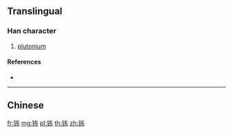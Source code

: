 {{character info/new}}
{{also|鈽}}
==Translingual==

===Han character===
{{Han char|rn=167|rad=钅|as=05|sn=10|four=|canj=CKLB,OPKLB,XCKLB}}

# [[plutonium]]

====References====
* {{Han ref|kx=1328.061|hdz=64184.061|uh=94B8|ud=38072}}

----

==Chinese==
{{zh-see|鈽}}

[[fr:钸]]
[[mg:钸]]
[[pl:钸]]
[[th:钸]]
[[zh:钸]]